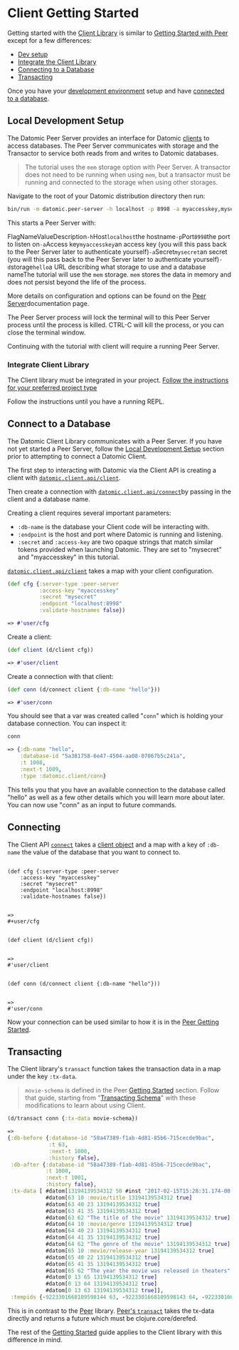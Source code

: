 Client Getting Started
======================

Getting started with the [Client Library](integrating-client-lib.html) is similar to [Getting Started with Peer](../getting-started/connect-to-a-database.html) except for a few differences:

- [Dev setup](#local-dev-setup)
- [Integrate the Client Library](integrating-client-lib.html)
- [Connecting to a Database](#connect-to-a-database)
- [Transacting](#transacting)

Once you have your [development environment](#local-dev-setup) setup and have [connected to a database](#connect-to-a-database).

Local Development Setup
-----------------------

The Datomic Peer Server provides an interface for Datomic [clients](#repl) to access databases. The Peer Server communicates with storage and the Transactor to service both reads from and writes to Datomic databases.

> The tutorial uses the `mem` storage option with Peer Server. A transactor does not need to be running when using `mem`, but a transactor must be running and connected to the storage when using other storages.

Navigate to the root of your Datomic distribution directory then run:

```sh
bin/run -m datomic.peer-server -h localhost -p 8998 -a myaccesskey,mysecret -d hello,datomic:mem://hello
```



This starts a Peer Server with:

FlagNameValueDescription`-h`Host`localhost`the hostname`-p`Port`8998`the port to listen on`-a`Access key`myaccesskey`an access key (you will this pass back to the Peer Server later to authenticate yourself)`-a`Secret`mysecret`an secret (you will this pass back to the Peer Server later to authenticate yourself)`-d`storage`hello`a URL describing what storage to use and a database nameThe tutorial will use the `mem` storage. `mem` stores the data in memory and does not persist beyond the life of the process.

More details on configuration and options can be found on the [Peer Server](../client/peer-server.html)documentation page.

The Peer Server process will lock the terminal will to this Peer Server process until the process is killed. CTRL-C will kill the process, or you can close the terminal window.

Continuing with the tutorial with client will require a running Peer Server.



### Integrate Client Library

The Client library must be integrated in your project. [Follow the instructions for your preferred project type](integrating-client-lib.html)

Follow the instructions until you have a running REPL.







Connect to a Database
---------------------

The Datomic Client Library communicates with a Peer Server. If you have not yet started a Peer Server, follow the [Local Development Setup](#local-dev-setup) section prior to attempting to connect a Datomic Client.

The first step to interacting with Datomic via the Client API is creating a client with [`datomic.client.api/client`](../../client-api/datomic.client.api.html#var-connect).

Then create a connection with [`datomic.client.api/connect`](../../client-api/datomic.client.api.html#var-connect)by passing in the client and a database name.

Creating a client requires several important parameters:

- `:db-name` is the database your Client code will be interacting with.
- `:endpoint` is the host and port where Datomic is running and listening.
- `:secret` and `:access-key` are two opaque strings that match similar tokens provided when launching Datomic. They are set to "mysecret" and "myaccesskey" in this tutorial.

[`datomic.client.api/client`](../../client-api/datomic.client.api.html#var-connect) takes a map with your client configuration.

```clojure
(def cfg {:server-type :peer-server
          :access-key "myaccesskey"
          :secret "mysecret"
          :endpoint "localhost:8998"
          :validate-hostnames false})
```



```clojure
=> #'user/cfg
```



Create a client:

```clojure
(def client (d/client cfg))
```



```clojure
=> #'user/client
```



Create a connection with that client:

```clojure
(def conn (d/connect client {:db-name "hello"}))
```



```clojure
=> #'user/conn
```



You should see that a var was created called "`conn`" which is holding your database connection. You can inspect it:

```clojure
conn
```



```clojure
=> {:db-name "hello", 
    :database-id "5a381758-6e47-4504-aa08-07067b5c241a", 
    :t 1008, 
    :next-t 1009, 
    :type :datomic.client/conn}
```



This tells you that you have an available connection to the database called "hello" as well as a few other details which you will learn more about later. You can now use "conn" as an input to future commands.





Connecting
----------

The Client API [`connect`](../../client-api/datomic.client.api.html#var-connect) takes a [client object](../../client-api/index.html) and a map with a key of `:db-name` the value of the database that you want to connect to.

```

(def cfg {:server-type :peer-server
	:access-key "myaccesskey"
	:secret "mysecret"
	:endpoint "localhost:8998"
	:validate-hostnames false})
```

```

=>
#+user/cfg
```

```

(def client (d/client cfg))
```

```

=>
#'user/client
```

```

(def conn (d/connect client {:db-name "hello"}))
```

```

=>
#'user/conn
```

Now your connection can be used similar to how it is in the [Peer Getting Started](../getting-started/get-datomic.html).





Transacting
-----------

The Client library's `transact` function takes the transaction data in a map under the key `:tx-data`.

> `movie-schema` is defined in the Peer [Getting Started](../getting-started/get-datomic.html) section. Follow that guide, starting from "[Transacting Schema](../getting-started/transact-schema.html)" with these modifications to learn about using Client.

```clojure
(d/transact conn {:tx-data movie-schema})
```



```clojure
=>
{:db-before {:database-id "58a47389-f1ab-4d81-85b6-715cecde9bac", 
             :t 63, 
             :next-t 1000, 
             :history false}, 
 :db-after {:database-id "58a47389-f1ab-4d81-85b6-715cecde9bac", 
            :t 1000, 
            :next-t 1001, 
            :history false}, 
 :tx-data [ #datom[13194139534312 50 #inst "2017-02-15T15:28:31.174-00:00" 13194139534312 true] 
            #datom[63 10 :movie/title 13194139534312 true] 
            #datom[63 40 23 13194139534312 true] 
            #datom[63 41 35 13194139534312 true] 
            #datom[63 62 "The title of the movie" 13194139534312 true] 
            #datom[64 10 :movie/genre 13194139534312 true] 
            #datom[64 40 23 13194139534312 true] 
            #datom[64 41 35 13194139534312 true] 
            #datom[64 62 "The genre of the movie" 13194139534312 true] 
            #datom[65 10 :movie/release-year 13194139534312 true] 
            #datom[65 40 22 13194139534312 true] 
            #datom[65 41 35 13194139534312 true] 
            #datom[65 62 "The year the movie was released in theaters" 13194139534312 true] 
            #datom[0 13 65 13194139534312 true] 
            #datom[0 13 64 13194139534312 true] 
            #datom[0 13 63 13194139534312 true]], 
 :tempids {-9223301668109598144 63, -9223301668109598143 64, -9223301668109598142 65}}
```



This is in contrast to the [Peer](../getting-started/transact-schema.html) library. [Peer's `transact`](../clojure/index.html#datomic.ap/transact) takes the tx-data directly and returns a future which must be clojure.core/derefed.

The rest of the [Getting Started](../getting-started/transact-schema.html) guide applies to the Client library with this difference in mind.